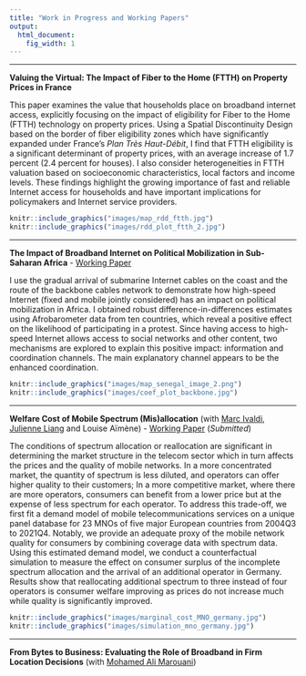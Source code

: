 ```yaml
---
title: "Work in Progress and Working Papers"
output:
  html_document:
    fig_width: 1
---
```


<link rel="shortcut icon" href="favicon.ico">

----

**Valuing the Virtual: The Impact of Fiber to the Home (FTTH) on Property Prices in France** 


This paper examines the value that households place on broadband internet access, explicitly focusing on the impact of eligibility for Fiber to the Home (FTTH) technology on property prices. Using a Spatial Discontinuity Design based on the border of fiber eligibility zones which have significantly expanded under France’s *Plan Très Haut-Débit*, I find that FTTH eligibility is a significant determinant of property prices, with an average increase of 1.7 percent (2.4 percent for houses). I also consider heterogeneities in FTTH valuation based on socioeconomic characteristics, local factors and income levels. These findings highlight the growing importance of fast and reliable Internet access for households and have important implications for policymakers and Internet service providers.

```r
knitr::include_graphics("images/map_rdd_ftth.jpg")
knitr::include_graphics("images/rdd_plot_ftth_2.jpg")
```

<!---
- [Poster](https://jeanbaptisteguiffard.github.io/mywebsite/Poster_Doctorissimes_Guiffard_2023.pdf)


--->

----

**The Impact of Broadband Internet on Political Mobilization in Sub-Saharan Africa** - [Working Paper](https://papers.ssrn.com/sol3/papers.cfm?abstract_id=4247083)

I use the gradual arrival of submarine Internet cables on the coast and the route of the backbone cables network to demonstrate how high-speed Internet (fixed and mobile jointly considered) has an impact on political mobilization in Africa. I obtained robust difference-in-differences estimates using Afrobarometer data from ten countries, which reveal a positive effect on the likelihood of participating in a protest. Since having access to high-speed Internet allows access to social networks and other content, two mechanisms are explored to explain this positive impact: information and coordination channels. The main explanatory channel appears to be the enhanced coordination.



```r
knitr::include_graphics("images/map_senegal_image_2.png")
knitr::include_graphics("images/coef_plot_backbone.jpg")
```



----

**Welfare Cost of Mobile Spectrum (Mis)allocation** (with [Marc Ivaldi](https://www.tse-fr.eu/fr/people/marc-ivaldi), [Julienne Liang](https://www.researchgate.net/profile/Julienne-Liang) and Louise Aïmène) - [Working Paper](https://papers.ssrn.com/sol3/papers.cfm?abstract_id=4228058) (*Submitted*)

The conditions of spectrum allocation or reallocation are significant in determining the market structure in the telecom sector which in turn affects the prices and the quality of mobile networks. In a more concentrated market, the quantity of spectrum is less diluted, and operators can offer higher quality to their customers; In a more competitive market, where there are more operators, consumers can benefit from a lower price but at the expense of less spectrum for each operator. To address this trade-off, we first fit a demand model of mobile telecommunications services on a unique panel database for 23 MNOs of five major European countries from 2004Q3 to 2021Q4. Notably, we provide an adequate proxy of the mobile network quality for consumers by combining coverage data with spectrum data. Using this estimated demand model, we conduct a counterfactual simulation to measure the effect on consumer surplus of the incomplete spectrum allocation and the arrival of an additional operator in Germany. Results show that reallocating additional spectrum to three instead of four operators is consumer welfare improving as prices do not increase much while quality is significantly improved.


```r
knitr::include_graphics("images/marginal_cost_MNO_germany.jpg")
knitr::include_graphics("images/simulation_mno_germany.jpg")
```

----

**From Bytes to Business: Evaluating the Role of Broadband in Firm Location Decisions** (with [Mohamed Ali Marouani](https://sites.google.com/view/mohamedali-marouani/home))


<!---
----

**The Relationship between License Duration and Telecom Investment in Africa and the Middle East: an Econometric Analysis** 

This research project links investment in the telecommunications sector and one of the terms of the regulatory framework for this sector, the mobile licence duration in African and Middle-eastern countries. Using World Cellular Information Service and Worldwide Governance Indicators data, we were able to build a database combining the amount of CAPEX per capita with the license duration (the average duration of all active licenses) adding governance quality indicators for 13 developing countries in Africa and the Middle East over a 9-year period. Based on an OLS estimate, we found that the licence duration has a positive effect on investment provided that the political stability of the country is above a certain threshold.

--->



